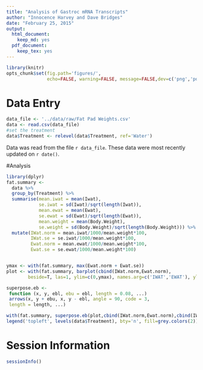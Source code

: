 ```yaml
---
title: "Analysis of Gastroc mRNA Transcripts"
author: "Innocence Harvey and Dave Bridges"
date: "February 25, 2015"
output:
  html_document:
    keep_md: yes
  pdf_document:
    keep_tex: yes
---
```


```r
library(knitr)
opts_chunk$set(fig.path='figures/',
               echo=FALSE, warning=FALSE, message=FALSE,dev=c('png','pdf'))
```

# Data Entry


```r
data_file <- '../data/raw/Fat Pad Weights.csv'
data <- read.csv(data_file)
#set the treatment
data$Treatment <- relevel(data$Treatment, ref='Water')
```

Data was read from the file `r data_file`.  These data were most recently updated on `r date()`.

#Analysis

```r
library(dplyr)
fat.summary <- 
  data %>%
  group_by(Treatment) %>%
  summarise(mean.iwat = mean(Iwat),
            se.iwat = sd(Iwat)/sqrt(length(Iwat)),
            mean.ewat = mean(Ewat),
            se.ewat = sd(Ewat)/sqrt(length(Ewat)),
            mean.weight = mean(Body.Weight),
            se.weight = sd(Body.Weight)/sqrt(length(Body.Weight))) %>%
  mutate(IWat.norm = mean.iwat/1000/mean.weight*100,
         IWat.se = se.iwat/1000/mean.weight*100,
         Ewat.norm = mean.ewat/1000/mean.weight*100,
         Ewat.se = se.ewat/1000/mean.weight*100)
```

```r
```

```r
ymax <- with(fat.summary, max(Ewat.norm + Ewat.se))
plot <- with(fat.summary, barplot(cbind(IWat.norm,Ewat.norm), 
        beside=T, las=1, ylim=c(0,ymax), names.arg=c('IWAT','EWAT'), ylab="Percent of Body Weight"))

superpose.eb <- 
 function (x, y, ebl, ebu = ebl, length = 0.08, ...) 
 arrows(x, y + ebu, x, y - ebl, angle = 90, code = 3, 
 length = length, ...)

with(fat.summary, superpose.eb(plot,cbind(IWat.norm,Ewat.norm),cbind(IWat.se,Ewat.se)))
legend('topleft', levels(data$Treatment), bty='n', fill=grey.colors(2))
```


# Session Information

```r
sessionInfo()
```